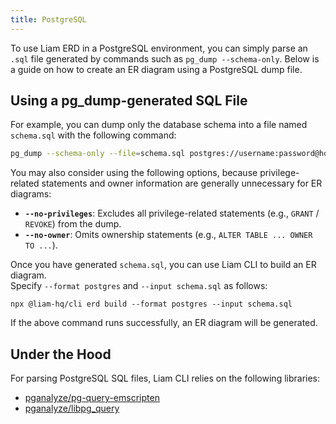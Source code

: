---
title: PostgreSQL
---


To use Liam ERD in a PostgreSQL environment, you can simply parse an `.sql` file generated by commands such as `pg_dump --schema-only`. Below is a guide on how to create an ER diagram using a PostgreSQL dump file.

## Using a pg_dump-generated SQL File

For example, you can dump only the database schema into a file named `schema.sql` with the following command:

```bash
pg_dump --schema-only --file=schema.sql postgres://username:password@hostname:5432/dbname
```

You may also consider using the following options, because privilege-related statements and owner information are generally unnecessary for ER diagrams:

- **`--no-privileges`**: Excludes all privilege-related statements (e.g., `GRANT` / `REVOKE`) from the dump.  
- **`--no-owner`**: Omits ownership statements (e.g., `ALTER TABLE ... OWNER TO ...`).

Once you have generated `schema.sql`, you can use Liam CLI to build an ER diagram.  
Specify `--format postgres` and `--input schema.sql` as follows:

```package-install
npx @liam-hq/cli erd build --format postgres --input schema.sql
```

If the above command runs successfully, an ER diagram will be generated.

## Under the Hood

For parsing PostgreSQL SQL files, Liam CLI relies on the following libraries:

- [pganalyze/pg-query-emscripten](https://github.com/pganalyze/pg-query-emscripten)
- [pganalyze/libpg_query](https://github.com/pganalyze/libpg_query)
